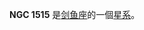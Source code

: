 {{NGCInfoBox|NGCID=NGC 1515|發現者=詹姆士·丹露帕|發現日期=1826年11月5日|其他編號=ESO 156-36,AM 0402-541,IRAS04028-5414|曆元=J2000.0|赤經=4時4分2.1秒
|赤緯=-54°6'0"|星座=剑鱼座|星體=星系|星等=11.3|表面亮度=13.3|藍等=12.1}}

'''NGC 1515''' 是[[剑鱼座|剑鱼座]]的一個[[星系|星系]]。

{{NGCReference|1515}}
{{Catalogs|NGC=1515}}